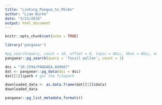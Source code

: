 ```yaml
---
title: "Linking_Pangea_to_PEcAn"
author: "Liam Burke"
date: "3/23/2018"
output: html_document
---
```


```r
knitr::opts_chunk$set(echo = TRUE)

```

```r
library('pangaear')
```

```r
#pg_search(query, count = 10, offset = 0, topic = NULL, bbox = NULL, mindate = NULL, maxdate = NULL, ...)
pangaear::pg_search(query = 'fossil pollen', count = 3)
```


```r
doi = "10.1594/PANGAEA.849667"
dat <- pangaear::pg_data(doi = doi)
dat[[1]]$path # get the filepath

downloaded_data <- as.data.frame(dat[[1]]$data)
downloaded_data
```


```r
pangaear::pg_list_metadata_formats()
```

